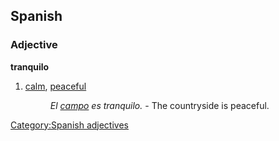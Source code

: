 ==Spanish==
===Adjective===
'''tranquilo'''
#[[calm]], [[peaceful]]
#:''El [[campo]] es tranquilo.'' - The countryside is peaceful.

[[Category:Spanish adjectives]]